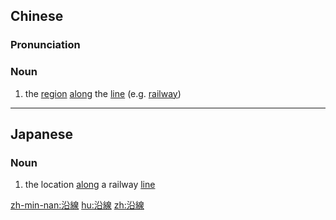 {{also|沿线}}
==Chinese==
{{zh-forms|s=沿线}}

===Pronunciation===
{{zh-pron
|m=yánxiàn
|c=jyun4 sin3
|mn=iân-sòaⁿ
|cat=n
}}

===Noun===
{{zh-noun}}

# the [[region]] [[along]] the [[line]] (e.g. [[railway]])

----

==Japanese==
{{ja-kanjitab|えん|せん|yomi=on}}

===Noun===
{{ja-noun|えんせん}}

# the location [[along]] a railway [[line]]

[[zh-min-nan:沿線]]
[[hu:沿線]]
[[zh:沿線]]